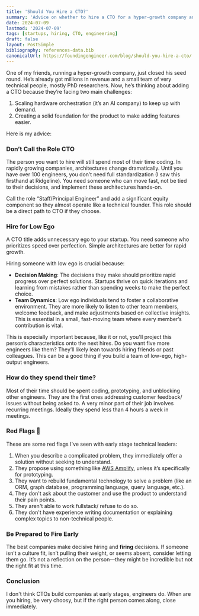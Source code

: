 ```yaml
---
title: 'Should You Hire a CTO?'
summary: 'Advice on whether to hire a CTO for a hyper-growth company and the considerations involved.'
date: 2024-07-09
lastmod: '2024-07-09'
tags: [startups, hiring, CTO, engineering]
draft: false
layout: PostSimple
bibliography: references-data.bib
canonicalUrl: https://foundingengineer.com/blog/should-you-hire-a-cto/
---
```


One of my friends, running a hyper-growth company, just closed his seed round. He’s already got millions in revenue and a small team of very technical people, mostly PhD researchers. Now, he’s thinking about adding a CTO because they’re facing two main challenges:

1. Scaling hardware orchestration (it’s an AI company) to keep up with demand.
2. Creating a solid foundation for the product to make adding features easier.

Here is my advice:

### Don’t Call the Role CTO

The person you want to hire will still spend most of their time coding. In rapidly growing companies, architectures change dramatically. Until you have over 100 engineers, you don’t need full standardization (I saw this firsthand at Ridgeline). You need someone who can move fast, not be tied to their decisions, and implement these architectures hands-on.

Call the role “Staff/Principal Engineer” and add a significant equity component so they almost operate like a technical founder. This role should be a direct path to CTO if they choose.

### Hire for Low Ego

A CTO title adds unnecessary ego to your startup. You need someone who prioritizes speed over perfection. Simple architectures are better for rapid growth.

Hiring someone with low ego is crucial because:

- **Decision Making**: The decisions they make should prioritize rapid progress over perfect solutions. Startups thrive on quick iterations and learning from mistakes rather than spending weeks to make the perfect choice.
- **Team Dynamics**: Low ego individuals tend to foster a collaborative environment. They are more likely to listen to other team members, welcome feedback, and make adjustments based on collective insights. This is essential in a small, fast-moving team where every member’s contribution is vital.

This is especially important because, like it or not, you'll project this person’s characteristics onto the next hires. Do you want five more engineers like them? They’ll likely lean towards hiring friends or past colleagues. This can be a good thing if you build a team of low-ego, high-output engineers.

### How do they spend their time?

Most of their time should be spent coding, prototyping, and unblocking other engineers. They are the first ones addressing customer feedback/ issues without being asked to. A very minor part of their job involves recurring meetings. Ideally they spend less than 4 hours a week in meetings.

### Red Flags 🚩

These are some red flags I've seen with early stage technical leaders:

1. When you describe a complicated problem, they immediately offer a solution without seeking to understand.
2. They propose using something like [AWS Amplify](https://aws.amazon.com/amplify/), unless it’s specifically for prototyping.
3. They want to rebuild fundamental technology to solve a problem (like an ORM, graph database, programming language, query language, etc.).
4. They don't ask about the customer and use the product to understand their pain points.
5. They aren't able to work fullstack/ refuse to do so.
6. They don't have experience writing documentation or explaining complex topics to non-technical people.

### Be Prepared to Fire Early

The best companies make decisive hiring and **firing** decisions. If someone isn’t a culture fit, isn’t pulling their weight, or seems absent, consider letting them go. It’s not a reflection on the person—they might be incredible but not the right fit at this time.

### Conclusion

I don't think CTOs build companies at early stages, engineers do. When are you hiring, be very choosy, but if the right person comes along, close immediately.
